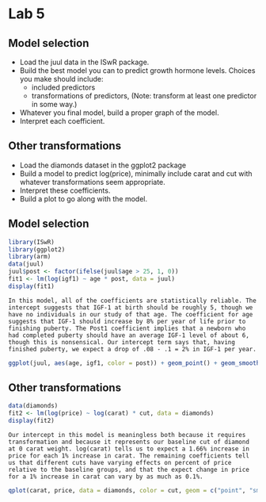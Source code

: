 Lab 5
=====

Model selection
---

* Load the juul data in the ISwR package.
* Build the best model you can to predict growth hormone levels. Choices you make should include:
  * included predictors
  * transformations of predictors, (Note: transform at least one predictor in some way.)
* Whatever you final model, build a proper graph of the model.
* Interpret each coefficient.

Other transformations
---
* Load the diamonds dataset in the ggplot2 package
* Build a model to predict log(price), minimally include carat and cut with whatever transformations seem appropriate.
* Interpret these coefficients.
* Build a plot to go along with the model.

Model selection
---

```r
library(ISwR)
library(ggplot2)
library(arm)
data(juul)
juul$post <- factor(ifelse(juul$age > 25, 1, 0))
fit1 <- lm(log(igf1) ~ age * post, data = juul)
display(fit1)
```

```
In this model, all of the coefficients are statistically reliable. The intercept suggests that IGF-1 at birth should be roughly 5, though we have no individuals in our study of that age. The coefficient for age suggests that IGF-1 should increase by 8% per year of life prior to finishing puberty. The Post1 coefficient implies that a newborn who had completed puberty should have an average IGF-1 level of about 6, though this is nonsensical. Our intercept term says that, having finished puberty, we expect a drop of .08 - .1 = 2% in IGF-1 per year.
```

```r
ggplot(juul, aes(age, igf1, color = post)) + geom_point() + geom_smooth(method = "lm") + scale_y_log10()
```

Other transformations
---

```r
data(diamonds)
fit2 <- lm(log(price) ~ log(carat) * cut, data = diamonds)
display(fit2)
```

```
Our intercept in this model is meaningless both because it requires transformation and because it represents our baseline cut of diamond at 0 carat weight. log(carat) tells us to expect a 1.66% increase in price for each 1% increase in carat. The remaining coefficients tell us that different cuts have varying effects on percent of price relative to the baseline groups, and that the expect change in price for a 1% increase in carat can vary by as much as 0.1%.
```

```r
qplot(carat, price, data = diamonds, color = cut, geom = c("point", "smooth"), method = "lm", log = "xy")
```